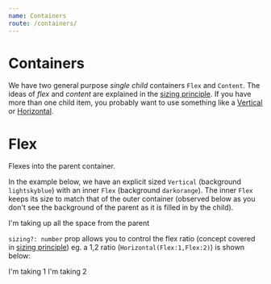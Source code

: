 ```yaml
---
name: Containers
route: /containers/
---
```



# Containers

We have two general purpose *single child* containers `Flex` and `Content`. The ideas of *flex* and *content* are explained in the [sizing principle][principle-sizing]. If you have more than one child item, you probably want to use something like a [Vertical][vertical] or [Horizontal][horizontal].

# Flex
Flexes into the parent container.

In the example below, we have an explicit sized `Vertical` (background `lightskyblue`) with an inner `Flex` (background `darkorange`). The inner `Flex` keeps its size to match that of the outer container (observed below as you don't see the background of the parent as it is filled in by the child).

<Playground>
  <Vertical height={100} style={{backgroundColor: "lightskyblue"}}>
    <Flex style={{backgroundColor: "darkorange"}}>
        I'm taking up all the space from the parent
    </Flex>  
  </Vertical>
</Playground>

`sizing?: number` prop allows you to control the flex ratio (concept covered in [sizing principle][principle-sizing]) eg. a 1,2 ratio (`Horizontal(Flex:1,Flex:2)`) is shown below:

<Playground>
  <Horizontal height={100} spacing={0} style={{backgroundColor: "lightskyblue"}}>
    <Flex sizing={1} style={{backgroundColor: "darkorange"}}>
        I'm taking 1
    </Flex>  
    <Flex sizing={2} style={{backgroundColor: "lightpink"}}>
        I'm taking 2
    </Flex>
  </Horizontal>
</Playground>


[common-types]:../common-types/
[principle-spacing]:../principle-spacing/
[principle-sizing]:../principle-sizing/
[vertical]:../vertical/
[horizontal]:../horizontal/
